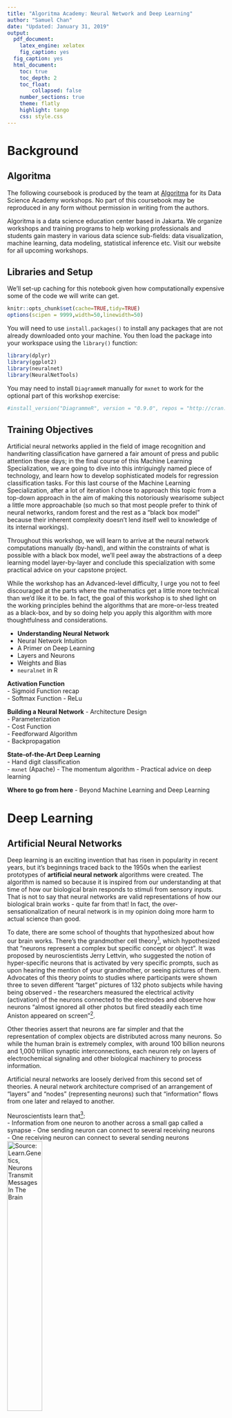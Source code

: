```yaml
---
title: "Algoritma Academy: Neural Network and Deep Learning"
author: "Samuel Chan"
date: "Updated: January 31, 2019"
output: 
  pdf_document:
    latex_engine: xelatex
    fig_caption: yes
  fig_caption: yes
  html_document:
    toc: true
    toc_depth: 2
    toc_float: 
        collapsed: false
    number_sections: true
    theme: flatly
    highlight: tango
    css: style.css
---
```


# Background {.tabset}
## Algoritma
The following coursebook is produced by the team at [Algoritma](https://algorit.ma) for its Data Science Academy workshops. No part of this coursebook may be reproduced in any form without permission in writing from the authors.

Algoritma is a data science education center based in Jakarta. We organize workshops and training programs to help working professionals and students gain mastery in various data science sub-fields: data visualization, machine learning, data modeling, statistical inference etc. Visit our website for all upcoming workshops.

## Libraries and Setup
We'll set-up caching for this notebook given how computationally expensive some of the code we will write can get.

```r
knitr::opts_chunk$set(cache=TRUE,tidy=TRUE)
options(scipen = 9999,width=50,linewidth=50)
```

You will need to use `install.packages()` to install any packages that are not already downloaded onto your machine. You then load the package into your workspace using the `library()` function:
```r
library(dplyr)
library(ggplot2)
library(neuralnet)
library(NeuralNetTools)
```

You may need to install `DiagrammeR` manually for `mxnet` to work for the optional part of this workshop exercise:
```r
#install_version("DiagrammeR", version = "0.9.0", repos = "http://cran.us.r-project.org")
```

## Training Objectives
Artificial neural networks applied in the field of image recognition and handwriting classification have garnered a fair amount of press and public attention these days; in the final course of this Machine Learning Specialization, we are going to dive into this intriguingly named piece of technology, and learn how to develop sophisticated models for regression classification tasks. For this last course of the Machine Learning Specialization, after a lot of iteration I chose to approach this topic from a top-down approach in the aim of making this notoriously wearisome subject a little more approachable (so much so that most people prefer to think of neural networks, random forest and the rest as a "black box model" because their inherent complexity doesn't lend itself well to knowledge of its internal workings).

Throughout this workshop, we will learn to arrive at the neural network computations manually (by-hand), and within the constraints of what is possible with a black box model, we'll peel away the abstractions of a deep learning model layer-by-layer and conclude this specialization with some practical advice on your capstone project.

While the workshop has an Advanced-level difficulty, I urge you not to feel discouraged at the parts where the mathematics get a little more technical than we'd like it to be. In fact, the goal of this workshop is to shed light on the working principles behind the algorithms that are more-or-less treated as a black-box, and by so doing help you apply this algorithm with more thoughtfulness and considerations.

- **Understanding Neural Network**  
- Neural Network Intuition  
- A Primer on Deep Learning  
- Layers and Neurons  
- Weights and Bias  
- `neuralnet` in R  

**Activation Function**  
- Sigmoid Function recap  
- Softmax Function
- ReLu

**Building a Neural Network**
- Architecture Design  
- Parameterization  
- Cost Function  
- Feedforward Algorithm  
- Backpropagation  

**State-of-the-Art Deep Learning**  
- Hand digit classification  
- `mxnet` (Apache)
- The momentum algorithm
- Practical advice on deep learning

**Where to go from here**
- Beyond Machine Learning and Deep Learning

# Deep Learning
## Artificial Neural Networks
Deep learning is an exciting invention that has risen in popularity in recent years, but it's beginnings traced back to the 1950s when the earliest prototypes of **artificial neural network** algorithms were created. The algorithm is named so because it is inspired from our understanding at that time of how our biological brain responds to stimuli from sensory inputs. That is not to say that neural networks are valid representations of how our biological brain works - quite far from that! In fact, the over-sensationalization of neural network is in my opinion doing more harm to actual science than good. 

To date, there are some school of thoughts that hypothesized about how our brain works. There's the grandmother cell theory[^1], which hypothesized that "neurons represent a complex but specific concept or object". It was proposed by neuroscientists Jerry Lettvin, who suggested the notion of hyper-specific neurons that is activated by very specific prompts, such as upon hearing the mention of your grandmother, or seeing pictures of them. Advocates of this theory points to studies where participants were shown three to seven different "target" pictures of 132 photo subjects while having being observed - the researchers measured the electrical activity (activation) of the neurons connected to the electrodes and observe how neurons "almost ignored all other photos but fired steadily each time Aniston appeared on screen"[^2]. 

Other theories assert that neurons are far simpler and that the representation of complex objects are distributed across many neurons. So while the human brain is extremely complex, with around 100 billion neurons and 1,000 trillion synaptic interconnections, each neuron rely on layers of electrochemical signaling and other biological machinery to process information. 

Artificial neural networks are loosely derived from this second set of theories. A neural network architecture comprised of an arrangement of "layers" and "nodes" (representing neurons) such that "information" flows from one later and relayed to another. 

Neuroscientists learn that[^3]:  
- Information from one neuron to another across a small gap called a synapse
- One sending neuron can connect to several receiving neurons  
- One receiving neuron can connect to several sending neurons      
![Source: Learn.Genetics, Neurons Transmit Messages In The Brain](assets/neuron.jpg){width=40%}



As one receiving neuron "receives" the signal sent by the sending neuron, the biochemical process help that neuron weight the signal according to its relative importance and as it turns out, this biological mechanism serves as a great template for an artificial neuron. The neurons are represented as nodes, and the strength between nodes are weighted to model the synapses in the biological brain. 

As a motivational example, look at the following architecture:

```r
set.seed(100)
suppressPackageStartupMessages(library(neuralnet))
y <- c(0,1,1,0)
dat <- data.frame(expand.grid(c(0,1), c(0,1), c(1,2)), y)
nneu <- neuralnet( y~Var1+Var2+Var3, dat, hidden=4, rep=5)
# rep="best" to plot the repetition with the smallest error
plot(nneu, rep="best")
```

By default, the `neuralnet()` function uses a backpropagation algorithm named `rprop+`. We are going to dive into the technical details of the backpropagation algorithm in later sections, but I want to take the opportunity to explain how this relates to "intelligence" as we understand it. A modern definition could be:  

> The ability to perceive information, and retain it as knowledge to be applied towards adaptive behaviors within an environment or context  

So for a machine to fit that definition of intelligence, it has to not just "learn" the weights between these nodes, it has to learn how to adapt these weights - and that is achieved with what is termed as a _cost function_. The cost function determine how well the "learned weights" are by calculating the error given the paramaters. By means of analogy, you can imagine that a driver behind wheels having to approximate the optimal distance between his car and the car in front of him. Too much distance, and he may be driving too slow and causing unnecessary discomfort to other drivers around him. Too little distance and he may be accused of "tailgating" and put his own safety as well as others at risk. He / she has to _learn_ the optimal distance through experience and "backpropagate" her visual feedback to correct the distance - when the car in front of her slows down, that visual feedback is passed and the "weights" are adjusted to accommodate that information. The intuition, or the sense of danger acts as a cost function, and she is trying to minimize the sense of danger or equivalently, the cost function. 

Artificial intelligence imitates that objective when it is given a cost function because it now **has a sense of badness and know how poorly the weights are in relation to the prediction error**. A very simple cost function would be one iterative function (for-loop) where we iteratively make estimation, each time using a different combination of coefficients, and plot the error in each iteration by comparing our prediction to the ground truth. 

Using the cost function, our artificial neural network can arrive at the optimal values for each coefficient that is being estimated and as a result of backpropagation, it updates all of the neuron paths (weights) in each iteration of feedback. 

## Neural Networks Architecture
Let's plot our neural network again, and this time we'll take the time to learn the topology of our network: 
```r
plot(nneu, rep="best")
```

This is an architecturally simple neural network model, and while neural network architecture can vary in forms and design, each of them can be characterized by:  
- Number of layers in the network  
- Number of nodes in each layer  
- Direction of signals in the network  

When you wrap a neural network object, `nn` in `plot()`, the plot renders the network topology as well as the number of training steps that the neural network takes. 

It also report the sum of squared errors, a measurement of error that all of you should be familiar by now. You can prevent the display of these error and steps by assigning an additional parameter `parameter=FALSE` in the `plot()` call. 

Since the cost function we spoke of earlier is of such crucial importance to a neural network, let's dive deeper into the mathematical details to strengthen and validate our understanding of this mechanism.

### Cost Function and Error Measures I
Throughout the Machine Learning Specialization we've learned and applied the sum of squares error as a measurement of our model's "fitness". As it turns out, the sum of squared errors (SSE) is also a perfectly acceptable cost function for a neural network. 

Recall that we created the neural network using the following function call:
```r
neuralnet(y~Var1+Var2+Var3, dat, hidden=4, rep=5)
```

The `hidden` parameter allow us to specify the number of hidden neurons in each layer, and because we specified a single number, 4, that is going to return a neural network with one hidden layer (which is the layer between the input layer and output layer) and 4 neurons in that layer. 

Supposed you had specify `c(5,7,5)` in the hidden layer, you'd get a neural network with 3 hidden layers with the corresponding number of hidden neurons in each layer. For now, don't worry about the practical considerations between such a network topology and the earlier, simpler one - we'd get into that in a later chapter. 

Edit the following code to construct and plot a neural network with 3 hidden layers, with the first hidden layer containing 5 neurons, the second and third containing 7 and 5 respectively. The number of repetitions, the seed, and the plotting parameters should be left untouched:
```r
set.seed(1)
plot(neuralnet( y~Var1+Var2+Var3, dat, hidden=_______, rep=1), rep="best")
```

Notice that in the code you just wrote, we're using `rep=1` rather than `rep=5`: this parameter indicates the number of repetitions for the neural network's training. In the original neural network, we have `rep=5`, so we could have passed 1 to 5 in the plot parameter, which in turn ask the `plot()` function to  plot the neural network at a particular repetition. 

To plot only the neural network on its fourth repetition, add `rep=4` to the following function call:
```r
plot(nneu, rep=4)
```

**Discussion**:
If you run `plot(nneu)` in the console or in an R Script, all petitions will be plotted each in a separate window. Try and do that now.

Remember how I said earlier that the sum of squared errors (SSE) is a perfectly acceptable cost function for a neural network. Let's write a function `sse` that for a list of numbers, computes the sum of squared difference between the list and the ground truth in our data (`dat$y`). 

```r
sse <- function(x){
  return(sum( (x - dat$y)^2 ) )
}
```


**Discussion:**
You've learned that we have 5 repetitions of the neural network, and since each repetition will return the overall prediction, we expect to have 5 sets of prediction. They are stored in `nneu$net.result` as a list of length 5. Go ahead and complete the following code chunk: write some code to take a peek at the predictions returned by any one of the 5 repetitions:
```r
length(nneu$net.result)

### Write the code to inspect the prediction returned by any ONE of the 5 repetitions 


```


Now apply the sum of squared error function we wrote above (we named it `sse`) on the list of predictions, which repetition of the neural network has the lowest training error? 
```r
# Write the code to compute your SSE for each of the 5 repetitions


```

Your Answer:


Sure enough, if you take the SSE of the repetition that minimizes the training error, and multiply it by 1/2, you'll get the same error that was shown in the `plot()` function. Try that now:
```r


```

Notice that it rounds up to 0.000266, which is the same as what we've got in the original neural network:
```r
set.seed(100)
nneu <- neuralnet( y~Var1+Var2+Var3, dat, hidden=4, rep=5)
plot(nneu, rep="best")
```

Using SSE as a cost function returns the same error as the one that our original plot has given us, and to estimate the cost for future values or on our cross-validation set, we can use `compute`. `compute` requires at least two value:  
- `nn` object: a `neuralnet` object  
- data: some data from which we wish to obtain a prediction from

Optionally, we can specify `rep` such that a specific repetition of the neural network is used. Because this section aims to equip you with a solid knowledge of the cost function and error, I will perform `compute` on the same training data just to show you that the result you get from this computation (`nneu_compt$net.result`) would be the same as the one from the neural network's in-sample error estimation (`nneu$net.result[[3]]`). 

Notice that I'm computing for a prediction on the same training data with the third repetition of our neural network `rep=3` and then compare it to the one from `nneu`:
```r
nneu_compt <- compute(nneu, dat[,1:3], rep=3)

data.frame("error_compute" = nneu_compt$net.result, "error_nn_3"=nneu$net.result[[3]])
```

And so naturally taking the one-half sum of squared error using `nneu_compt$net.result` would return the same value as the Error returned by the neural network when we plot is, which is 0.000266:
```r
1/2 * sum((dat$y - nneu_compt$net.result)^2)
```

You may now ask, why do we take the one-half sum of squared error instead of the sum of squared error itself? The reason for that is pretty much conventional: sometimes you'll also see one-half mean squared error being used or the mean of squared error itself.  The reason why it's a convention is that if we define the cost function as such:  
$J_\theta = \frac{1}{2} \sum\limits^{m}_{i=1}(h_\theta(x^i)-y^i)^2$  

When we take the derivative of that equation, then the mathematic becomes nicer because the square cancels out the 1/2 and that turns out to be computationally convenient:

$J_\theta = \sum\limits^{m}_{i=1}(h_\theta(x^i)-y^i)$  

If you're not familiar with calculus, generally for such a function:

$f(x) = \frac{1}{2}x^2$, when taking the derivative of it:
$f\prime(x) = x$

Taking the derivate f-prime at a point a measures the sensitivity of _f_ to small changes in _x_ around _a_ (you'll also hear other explanations that describe it as the "rate of change"):  
$f\prime(x_0) = \lim\limits_{h \to 0}\frac{f(x_0 + h) - f(x_0)}{h}$  

For a mostly-layman explanation of the derivative function, I recommend the lecture notes from this UBC Calculus documents [^6]. From a practicality perspective, derivatives allow us to find the maximum or minimum of functions and are thus highly useful for optimization tasks. More directly, derivatives allow us to measure how variables change in relation to change in other variables (think: acceleration is the derivative of speed)

One can observe that between minimizing the one-half mean of squared errors, one-half sum of squared errors, mean of squared errors and sum of squared errors: the choice doesn't change the result. Minimizing the sum of squared function is essentially minimizing the one-half sum of squared errors. When we call our `neuralnet` function, the default cost function is the sum of squared error (`neuralnet(..., err.fct="sse")`), we could have also used `ce` for the cross-entropy error or pass in our own differentiable function.

When we plot our neural network built with `sse` being the cost function, the "best" repetition is the one that has the lowest sum of squared error. Each repetition computes the predicted value of y using the regression weights and the cost function serves as the "signal" that is used to iteratively adjust these weights.

```r
data.frame("computed"=nneu$net.result[[3]], "actual"=dat$y)
```


Remember when I mentioned earlier how a neural network architecture can be characterized by:  
- Number of layers in the network  
- Number of nodes in each layer  
- Direction of signals in the network  

This architectural design allow us to accommodate varying degree of complexity; a more complex network (typically means more number of layers in the network) are capable of modelling more subtle patterns within our data, and while size typically matters, the design of the architecture also plays a part in the effectiveness of a neural network. Let's break the three concepts down:

**Number of Layers** and **Number of Nodes**  
```r
plot(nneu, "best")
```

In the architecture above, `Var1`, `Var2` and `Var3` represent the features from our data, notice that there is one input node for each of the 3 features. When there is one hidden layer, the network is sometimes also called a "single-layer network" - they are suitable for classification tasks where the decision boundaries are fairly linear. When we have more than one hidden layer, the network qualify for the definition of a "deep neural network" (I know, I hope I was joking as well).   
![](assets/nondeep.png)

When people refer to deep learning or point to a deep neural network, all you know for certain is that it's a neural network with more than one hidden layer[^7], most likely a feedforward network with many hidden layers. Because of it's multi-layer nature, another name for it is the **multi-layer perceptrons**, which is used more often in the past before the rise in popularity with the deep prefix. In fact in many of the journals referencing the `neuralnet` package you're using you are perhaps more likely to come across the name "multi-layer perceptron" or MLP[^8]. 

Some find the standard for depthness analogous to the Sorites paradox[^9]: at what point does heap becomes non-heap? There's also the obvious problem of the rate of change in technology. Revisit this coursebook 5 years from now and you may find the perceived notion of "deep learning" system a lot different from what it is today.   
![](assets/heap.jpeg){width=40%}

Beyond the philosophical question, a more helpful way to think about the term deep learning is to consider the greater trend where we've seen a sharp increase in the number of "deep" prefix to refer to any sufficiently sophisticated AI technology[^10]. Take any algorithm you've learned and add the word "deep" in front of it and you'll find a list of amusing results. So instead of finding a quantitative measurement for "deep learning", think of it qualitatively instead: "deep" suggests that the model is a convention treated like a black box and the results are hard to intuit - and that is taking nothing away from its performance.     

**Direction of signals**
Neural networks can be recurrent or feedforward. A feedforward neural network is one where the input signal is fed continuously in one direction from layer to layer until reaching the final output layer. Despite its apparent restriction, these networks can be very well-suited and form the "foundation" of a full neural network model.  

In contrast, a recurrent neural network (feedback network) is one where signals travel in both directions using loops and unlike a feedforward network can use an internal state to process sequences of input, which gives it the ability to "exhibit dynamic temporal behavior for a time sequence", and see its use throughout vocabulary speech recognition or in time series forecasting[^11].   
![](assets/rnn.png)

For its promises and potential, RNN is rather limited in its application compared to the de facto of neural networks, MLP (Multilayer Perceptron is just a fancy name for a multi-layer feedforward network). When somebody mention neural network to you, he or she is most likely referring to a MLP rather than the RNN. 

With all being said, how do you choose the right combination of architectural factors? Unfortunately to date there isn't any standard yet on determining the right number of neurons or hidden layers in a neural network. It is perhaps most helpful to recall Occam's Razor (or Principle of parsimony) which you've learned in the Regression Models class: when presented with competing hypothesis pick the simpler one. Favor the network with the fewest nodes when the cross-validation performance is just as adequate. In fact, you'd be surprised that often times an architecturally simple neural network often offer a level of learning performance that is well above the required threshold.


# Neural Network From First Principles
> A first principle is a basic, foundational, self-evident proposition or assumption that cannot be deduced from any other proposition or assumption.

Sometimes called "reasoning from first principles", we'll now go into the algorithms that made up a fully formed neural network and peel away at the heavily abstracted mathematical details that lay at its foundation. 

Let's start by adjusting our earlier data so we can study this a neural network from the point of view of OLS regression, a subject all of you are familiar with having completed the Regression Models course. 

The input predictors are the same, but the output target now resembles more of a regression problem. 
```r
set.seed(100)
dat$y <- runif(nrow(dat), 3, 4)+sum(dat[1:2,])+dat$Var3^2
head(dat)
```

Consider the case of a single-layer neural network with no hidden layers. Since we have 3 predictors, we would expect to design an architecture with three input neurons, and we would have the estimation function use `sse` as the default cost function since that's also the objective of an ordinary least squares regression. We would have just one output neuron, and we can represent the architecture in the following form:   
![](assets/firstprinciples_nn.png)

To put it in code, we will use the `neuralnet()` function, set `hidden=0` to specify no hidden layers and set 20 to be the number of repetitions for this neural network. The `rep` parameter is nothing but a fancy for-loop that wraps around the neural network function. For each time (up to a maximum of 20 if we had set rep=20), the neural network will pick some random weights as its initial (starting) parameter and perform a procedure known as gradient descent to find the optimal parameter. Essentially, setting 20 offsets some of that randomness picking a repetition that give us the lowest error from a pool of 20 is better than picking one from a pool of 5, which we've used earlier.

Notice that because of the randomly initialized starting weights, setting seed ensures the result is reproducible. 

**Discussion:**
1. Say I'd like to have 30 repetitions of the neural network, how would I change the following code?  

2. Supposed I'd like to avoid having to use the randomly initialized starting weights and instead prefer to use some specified starting weights. I would need 4 values for the first repetition (say we choose to initialize `c(0,0,0,0)` for the first repetition), one for the bias or the intercept coefficient, and one each for the 3 input neurons. For a neural network with 10 repetitions, I would use (`startweights = rep(0,(4*10))`) to initialize the starting weights to 0 for a total of 40 times. Go ahead and change the code to use a `rep` of 3 and specify some initialized weights using `startweights`. Observe that you can now remove the `set.seed(100)` and your neural network will converge at the same set of values every time you execute the code. 

Change the code below for (1) and (2):
```r
set.seed(100)
nn_dat <- neuralnet(y~Var1+Var2+Var3, dat, hidden = 0, rep=10, startweights = rep(0,(4*10)))
plot(nn_dat, rep="best")
```

**Discussion:**
3. Bonus question: If we have passed in `startweights = rep(0,(4*10))` we can run our neural network with 10 iterations and without setting a seed, the results will always be the same. The random component has been removed from our algorithm. However, setting the start weights this way is also meaningless and you're better off using randomized weights. Why?  

Let's go ahead and run the neural network again, and this time we'll plot the network to see the weights that were estimated from the best network repetition:
```r
set.seed(100)
nn_dat <- neuralnet(y~Var1+Var2+Var3, dat, hidden = 0, rep=20)
plot(nn_dat, rep="best")
```

To estimate the value of y, the neural network above would take the weighted sum of the three input neurons and then add the intercept term (blue arrow) to it. If this sounds terribly similar to a linear regression equation it is because it is. Compare the above weights to the coefficients you obtain from a linear regression:
```r
lm_dat <- lm(y ~., dat)
summary(lm_dat)
```

In R, we can take a look at the summary statistics from each repetition of the neural network, including the weights and intercept. In the following code I'm printing out the summary for the first 3 repetitions:
```r
nn_dat$result.matrix[,1:3]
```

## Backpropagation

So how does a neural network estimate the weights for each of the nodes? Well - remember that we already learned about a cost function which learns the error in each repetition. The key is to backpropagate these errors using an algorithm simply known as backpropagation. 

Instead of approaching the estimation of weights using a more closed-form algebraic technique (as in OLS regression), the neural network model randomly initialize the weights and it learn the best "weights" by minimizing the cost function. For a regression problem, that is typically the `sse` that you've seen repeatedly up to this point of the workshop. For a classification problem, we can specify the cross-entropy error to be used (`neuralnet(..., err.fct="ce")`). 

And recall for the error function that uses the `sse`:
$E = \frac{1}{2} \sum\limits^L_{l=1}\sum\limits^H_{h=1}(o_{lh}-y_{lh})^2$

For an error function that uses the cross-entropy `ce`, it would be:  
$E = - \sum\limits^L_{l=1}\sum\limits^H_{h=1}(y_{lh}log(o_{lh}) + (1-y_{lh})log(1-o_{lh}))$  

Where:  
- output _o(x)_ is calculated for given inputs _x_ and current weights  
- $l=1,...,L$ indexes the observations, i.e given input-output pairs  
- $h=1,...H$ are the output nodes  

We've learned about the two functions in earlier workshops of the Machine Learning Specialization, but where the backpropagation starts to differ is that it modifies the weights of a neural network in order to find a local minimum of the error function with respect to the weights.

> The learning of the error is the **cost function** of the neural network, and the feeding back of these error for the modification of weights is called **backpropagation**.

The de facto standard is through a general purpose optimization algorithm known as "gradient descent".   
![](assets/graddesc.png)

### Gradient Descent
In an earlier chapter, I gave you our definition of the cost function:  
$J_\theta = \frac{1}{2} \sum\limits^{m}_{i=1}(h_\theta(x^i)-y^i)^2$  

When we take the derivative of that equation, then the mathematic becomes nicer because the square cancels out the 1/2 and that turns out to be computationally convenient:

$\sum\limits^{m}_{i=1}(h_\theta(x^i)-y^i)$  

Gradient descent works the following way. For each particular value of weight:  
- 1. Calculates the partial derivative of the weight  
- 2. The update rule
  - If the derivative is positive, it decreases the weight value  
  - If the derivative is negative, it increases the weight value  
- 3. The objective is to find the lowest point in a convex curve where the derivative is minimum  
- 4. How much does it move in its weight update (step 2) depends on a user-specified learning rate. You don't want a learning rate that is too high as it is going to "over-step" the minimum but a learning rate that is too small on the other hand is going to take far longer to find the local minima.

The process in mathematical notation:  
$w_k \gets w_k - \alpha \sum\limits^n_{i=1}(h_\theta(x^i)-y^i)x_{ik}$   
![Slides on Neural Network from Computer Science Faculty, CMU](assets/updaterule.png)

When we call the `neuralnet()` function with a backpropagation algorithm, we could have specified our own learning rate using the `learningrate` parameter like such `neuralnet(..., algorithm="backprop", learningrate = 0.001)`

**Discussion:**
Execute the following code chunk in an R console (not from RStudio):
```r
library(animation)
## default example
ani.options(interval = 0.3, nmax = 50)
gd <- grad.desc()
# gd$par for the parameters 
# gd$persp for perspective plot
# gd$persp(col = "lightblue", phi = 30)
```

Or to see gradient descent working on an even more complicated function (again, run it in R console):
```r
ani.options(interval = 0, nmax = 200)
f2 <- function(x, y)
  sin(1/2 * x^2 - 1/4 * y^2 + 3) * cos(2 * 
  x + 1 - exp(y))

gd2 <- grad.desc(f2, c(-2, -2, 2, 2), c(-1, 0.5), gamma = 0.1, 
  tol = 1e-04)
```

If you managed to run that function above, now look at the function definition in `f2`. Gradient descent takes that function `f2` and find the value of `x` and `y` that would lead to a local minimum of that function. 

1. To retrieve the values (parameters), run `gd2$par`  
2. To print the perspective plot, run `gd2$persp(col = "lightblue", phi = 30)`. If you like to save this plot, combine it with `png()` for example and you'll get something similar to the below:   
![](assets/gd2.png)

Essentially, as a general-purpose optimization algorithm, gradient descent is able to find a local minimum of a function by taking steps proportional to the negative of the gradient (or slope) of the function at the current point. Respecting the constraints of time and objective, I cannot delve into the topic of this optimization algorithm further but I can recommend Andrew Ng's lecture notes (CS 229) on this topic as further reading materials[^12]. 

### [Optional] Gradient Descent by hand

To implement a gradient descent by hand and see how by the 4000th iteration, our algorithm has adjusted the initial weights from `c(0.01, 0.01, 0.01, 0.01)` for the 4 parameters (3 input plus one bias / intercept term) to `c(5.1407142312, -0.2432233805, 0.0684175269, 3.2402247445)` which is exactly the same coefficient with the one a closed-form OLS regression returns up to those precision.

```r
set.seed(100)
x <- as.matrix(dat[,1:3])
x <- cbind(rep(1, nrow(x)), x)
y <- as.matrix(dat[,4])
# initialize weights to 0.1
beta_gd <- matrix(0.01, nrow=ncol(x))
# learning rate
lrate <- 0.1

# repeat below for 4,000 iterations
for (i in 1:4000) {
  # cost function using vectorized operation
  cost <- (x %*% beta_gd) - y
  # calculate the gradient at that point
  delta <- (t(x) %*% cost) * (1/nrow(x))
  
  # move the guessed weights in opposite direction
  beta_gd <- beta_gd - (lrate * delta)
}
# linear regression w/ gradient descent
beta_gd
# OLS closed-form solution
solve(t(x) %*% x) %*% t(x) %*% y
```

Verifying it with the coefficient output from `lm()`: 
```r
summary(lm(y ~ ., dat))$coef[,1]
```

**Discussion:**
We learned earlier that our gradient descent algorithm above will, at each iteration, update the weights in the direction that result in the greatest reduction in error by an amount. We learned that this quantity is known as the **learning rate**. 

If we have wanted the algorithm to converge faster (descend down the gradients faster) for the training time is greated reduced, should we:  

- [ ] Increase the learning rate
- [ ] Decrease the learning rate
- [ ] Initialize the weights closer to 0

## Neural Network for Classification
When we apply neural network as a classification algorithm, the network uses the logistic sigmoid function to squash the output of a linear regression to a value within the bounds of 0 to 1. This, you may recall, is what you've learned in the Classification 1 workshop. Allow me to help jog your memory:  

- A logistic regression is a linear regression technique modified to solve binary classification problems  
- The "activation" function of a classification-purposed neural network is the logistic function (transform the output of a linear regression to a value within the bounds of 0 and 1)  

I will spare you the detailed explanation of the logistic regression but the following code is identical to the one you'll find in your Classification 1 coursebook. Exponenting something would always make it a positive value, and then to make the final value lesser than 1, we divide it by a number greater than itself (+1 arbitrarily):  
```r
sigmoid <- function(x){
    exp(x)/(1+exp(x))
}
# equivalent:
#   sigmoid <- function(x){
#     1/(1+exp(-x))
#   }

sigmoid(-5)
```

Let's confirm that the function we wrote above does resemble a sigmoid curve:
```r
curve(sigmoid, xlim = c(-10, 10))
```

Let's also create our cross-entropy loss function:
```r
ce_manual <- function(x, y){
  - sum((y * log(x) + (1 - y) * log(1 - x)), na.rm = T)
}
```

This of course, is just the code implementation of the `ce` cross-entropy error that we learned in earlier chapters:
$E = - \sum\limits^L_{l=1}\sum\limits^H_{h=1}(y_{lh}log(o_{lh}) + (1-y_{lh})log(1-o_{lh}))$  

We'll generate some data, this time with `y` being a binary class:
```r
set.seed(100)
y <- c(0,1,1,0)
dat <- data.frame(expand.grid(c(0,1), c(0,1), c(1,2)), y)
head(dat)
```

And we can write our neural network algorithm by combining the `sigmoid()` function we wrote earlier with the backpropagation technique. We will also compute the cross-entropy error to see if our manually-written algorithm can rival the `neuralnet()` algorithm in performance:
```r
neuralnet_logit <- function(x, y, epochs, lrate=0.005) {
  x <- cbind(1, x)
  beta_hat <- matrix(0.1, nrow=ncol(x))
  for (i in 1:epochs){
      error <- sigmoid(x %*% beta_hat) - y
      # update weights with gradient descent
      delta <- t(x) %*% as.matrix(error, ncol = nrow(x)) * (1/nrow(x))
      beta_hat <- beta_hat - (lrate * delta)
  }
  print(ce_manual(sigmoid(x %*% beta_hat), y))
}
```

And with that we're ready to apply the algorithm we just wrote to the data, with 500 iterations of the update rule. Here I'm introducing a new terminology called `epochs`, which is a common term in neural network terminology. One epoch consist of one round of forward pass and one round of backward propagation of the error. Another way to put it:

> An epoch is a measure of the number of times all of the training vectors are used once to update the weights. For batch training all of the training samples pass through the learning algorithm simultaneously in one epoch before weights are updated.

```r
neuralnet_logit(as.matrix(dat[,1:3]), dat$y, epochs=500)
```

`epoch` is not to be confused with the `rep` parameter, with the latter actually referring to the number of repetitions for the neural network's training. The log-likelihood (or cross-entropy) error is 5.547. As a reminder, a perfect binary classifier would have an error of 0:
```r
ce_manual(dat$y, dat$y)
```

Let's now use the `neuralnet` package: the parameters are largely similar, except we override the `err.fct` with `ce` and set `linear.output` to `FALSE` since we are configuring the neural network to use a logistic function instead of the linear one earlier:
```r
set.seed(100)
nn_logit <- neuralnet(y~Var1+Var2+Var3, dat, hidden=0, err.fct="ce", linear.output = F, rep=500)
ce_manual(nn_logit$net.result[[1]], dat$y)
```

**Discussion:**
The local minima that the function arrive at doesn't seem to be a lot better than ours. How would you improve the neural network model?
- [ ] Set higher amount of `rep` for the neural network 
- [ ] Change the seed to have a different set of initial weights  
- [ ] Change `err.fct` from `ce` to `sse`  
- [ ] Add a hidden layer to the neural network in the hope that the increased complexity would increase its ability to model the pattern within the data

If you pick the fourth option and plot the best repetition, you'll arrive at the following neural network plot:
```r
set.seed(100)
nn_logit <- neuralnet(y~Var1+Var2+Var3, dat, hidden=3, err.fct="ce", linear.output = F, rep=500)
plot(nn_logit, rep="best")
```

We can manually confirmed that the error is in fact the `ce` error that we define by hand earlier. The function we wrote is `ce_manual()` so let's verify that:
```r
nn_logit_rs <- compute(nn_logit, dat[,1:3], rep = which.min(nn_logit$result.matrix[1,]))$net.result
ce_manual(nn_logit_rs, dat$y)
```

While a multilayer perceptron may seem a little complicated (and that's because it is complicated), the interpretation and mathematics are not any more difficult. Whether for regression or for classification, the difference is in the activation function (one is linear, while the other is sigmoid) and the cost function (one is `sse` and the other is `ce`). Consider the following diagram[^13]:   
![](assets/mlp.png)

To compute the value of our output unit $a_5$ using the multi-layer perceptron:

$a_5 = g(w_{3,5} \cdot a_3 + w_{4,5} \cdot a_4)$  
$a_5 = g(w_{3,5} \cdot g(w_{1,3} \cdot a_1 + w_{2,3} \cdot a_2) + w_{4,5} \cdot g(w_{1,4} \cdot a_1 + w_{2,4} \cdot a_2) )$

### Extra Intuition and Remarks 
#### Remark 1: The Universal Approximation Theorem
So a neural network that is deep has more layers and weights can be thought of as a series of logistic regressions "ensembled" on top of each other. It is even factual to say that a logistic regression is effectively a neural-network with sigmoid activations with no hidden layers - as we've worked out above. 

The hidden layer in a neural network generate non-linearities (between input and output the relationship doesn't need to be linear anymore) and leads to the Universal Approximation Theorem, making the claim that a network with **just one hidden layer** is sufficient as an approximation of any linear or non-linear functions. 

> In the mathematical theory of artificial neural networks, the universal approximation theorem states that a feed-forward network with a single hidden layer containing a finite number of neurons (i.e., a multilayer perceptron), can approximate continuous functions within a compact set under mild assumptions on the activation function. The theorem thus states that simple neural networks can represent a wide variety of interesting functions when given appropriate parameters; however, it does not touch upon the algorithmic learnability of those parameters[^14].

The argument is more nuanced that I can offer in this coursebook and I'll link to some extra reading materials at the end of this workshop, but the UAT is one of the very few, or probably the only rigorous theorem that exists about the ability of neural network to approximate different kinds of functions. From a practitioner's perspective, if a network with one hidden layer can approximate any function, why can't it do with so with impressive accuracy that approaches those of networks with very deep layers? The short answer is: we don't know for certain yet. Potential explanatory factors are:  
- The number of hidden neuron units such that the desired function is learned and approximated well  
- One layer of hidden neuron generally doesn't have as many number of hidden neuron units as a deep learning model, thus requiring a much, much higher amount of training example  
- Could there be a more effective activation function, and does the does the UAT generalize to other activation functions just as well?  

For an academic read, one of the most popular paper is the one from Kurt Hornick[^15], and it in the author asserted that his paper "rigorously establishes that standard multilayer feedforward networks with as fe as one hidden layer using arbitrary squashing functions are capable of approximating any Borel measurable function from one finite dimensional space to another to any desired degree of accuracy, provided sufficiently many hidden units are available". The paper has almost one-third of the citations of the original backpropagation paper! 

A less technical but more intuitive explanation is that a sufficiently wide neural network (width is usually measured by the number of neurons in the widest layer) can reasonably approximate any function given enough training samples. These networks are better at memorization (since less abstraction happens) compared to their deep networks counterpart, but at the cost of its ability to generalize, or learn. Imagine training a neural network with **almost every possible input value** with very little unseen data, a wide and shallow network would eventually be able to predict just on the merit of memorizing the corresponding output value (ground truth) for each input data. 

Deep neural networks offer the opposite advantage, which in real life, turns out to be more helpful. They can learn the parameters from "engineered features", which in turn learn from an even lower level of engineered features etc.   
![](assets/hardware_perceptron.jpg)

And that is one reason why deep neural networks are used a lot more in fields like image classification and speech recognition where "ability to generalize and learn from abstraction" has an advantage in accuracy. By taking the "deep" form, a neural network can implement a multi-step abstraction process where features or combination of features are processed progressively through specific neuron units at each level.

Why not a deep **and** wide network? Because on top of the risk of overfitting, neural network is also notoriously expensive to train. So in short, we want a neural network that has good width, but not more than necessary.

So putting aside what science have yet known, the empirical evidence is that more hidden layers do help the neural network learn hierarchical representations of the input data better and can better generalize to unseen data.   
![](assets/depth.png)

#### Remark 2: Activation Functions
Activation function describes the mechanism that govern how our neuron units pass (forward or backward) the signal throughout the network. It's functional purpose is synonymous to the biological neuron: determining an activation threshold that if met, passes the signal along to other neurons. We've learned the logistic sigmoid function (logistic function) and the linear function - the sigmoid activation function is by far the most common activation function in neural networks but there exist other types of activation functions. The difference is in the output signal range and some other common activation functions you may come across includes:

- Hyperbolic Tangent function, or `tanh()`  
- ReLU / Rectified Linear Unit, or `max(0, x)`  
- Softmax: Outputs a value of 0 to 1, useful as probabilities range as the sum of all the probabilities will be equal to one. When used on multi-classification problems it returns the probabilities of each class with the target class having the highest probability. In R: `exp(x) / sum(exp(x))`

The intuition is that activation functions like the logistic sigmoid function and hyperbolic tangent functions are essentially compressing the input values from the receiving signals into a smaller range of outputs, they are also called squashing functions. Additional advantages of these function are:  
- Performing scaling on the data, preventing large-valued features such as loan amount in IDR (rupiah) from dominating variables such as number of credit cards  
- Output a range that is highly convenient to work with, such as `softmax` for multi-class neural network  
- The neural network is much faster to train when the functions are differentiable (with optimization algorithms like gradient descent)  
- Many of the function also builds non-linearity into the network, which allow us to model a response variables that varies non-linearly with its explanatory variables  

Here I'll plot the few functions I've discusssed above:
```r
par(mfrow=c(2,2))
curve(plogis, from=-5, to=5, main="Logistic Regression")
curve(tanh(x), xlim=c(-5, 5), main="Hyperbolic Tangent")
curve(exp(x) / sum(exp(x)), xlim=c(-5,5), main="Softmax Function")
curve(ifelse(x >= 0, x, 0), xlim=c(-5, 5), main="Rectified Linear Unit")
```

#### Remark 3: Logarithmic Loss (Cross-Entropy Error) Function
Before we close this chapter, I want to use yet another technique to give you even more intuition as to why we the cross-entropy function, as we've just learned above, is a suitable loss function for the neural network that is performing a binary classification task. 

Notice how I specify `col` (color) to be the log-loss function / `ce` error type below in the function call: 
`geom_point(aes(col = Var1*log(Var2) + (1-Var1)*log(1-Var2) ) )`

Here's the visualization:


```r
library(ggplot2)
y=seq(0.001, 0.99, 0.005)
yhat=seq(0.001, 0.99, 0.005)
dat2 <- as.data.frame(expand.grid(y, yhat))
ggplot(dat2, aes(x=Var1, y=Var2))+
  geom_point(aes(col = Var1*log(Var2) + (1-Var1)*log(1-Var2) ) )+
  scale_color_gradient("Loss", low = "orange", high = "blue") +
  labs(title="Logarithmic Loss")+
  theme_minimal()
```

As you'll observe , the loss is 0 for the most part - when our predicted output probabilities and the ground truth probabilities agrees with each other. Our cost function incurs a high loss when the predicted output probabilities and ground truth probabilities are at the extreme opposite: when the loan has defaulted while our multi-layer perceptron puts the probability of a default for that loan application composition to be at 0, and vice versa. 

In fact, the closer the two probabilities (predicted and output) agree with each other, the closer to 0 our loss is. 

# Predicting success of a bank telemarketing campaign  
To get you prepared for the learn-by-building module, let's consider one real-life example that many of us can relate to: bank telemarketing campaigns[^17]. The data contains records of telemarketing campaigns (phone calls) of a Portugese bank and the objective is to predict whether the client will subscribe to a term deposit (`$y="yes"`). 

We'll read the dataset in and perform a quick scaling on our numeric features:
```r
library(dplyr)
bank <- read.csv("data_input/bank-full.csv", sep = ";") %>% 
  mutate_if(is.integer, scale)
str(bank)
```

Most of the variables are pretty self-explanatory. The ones that need a little more clarification are:  
- `housing`: Has housing loan?  
- `loan`: Has personal loan?  
- `default`: Has credit in default?  
- `campaign`: Number of contacts performed during this campaign and for this client  
- `pdays`: Number of days passed after the client was last contacted from previous campaign  
- `previous`: Number of contacts performed before this campaign and for this client  
- `poutcome`: Outcome of the previous marketing campaign  

I'll introduce you to the `model.matrix()` function in R, which creates a design matrix by expanding factors to a set of dummy variables and then expanding interactions similarly. It sounds more complicated than it really is, so let's take a look at this function in action:
```r
levels(bank$contact)
tail(model.matrix(~contact, data=bank), 4)
```

We shall apply the `model.matrix` function to our original data, excluding some of the variables from the final matrix. The resulting matrix has 32 variables:
```r
bank_m <- model.matrix(~age+job+marital+education+default+balance+housing+loan+campaign+previous+poutcome+y, data=bank)
dim(bank_m)
```

If you inspect the names of our columns, you'll observe the dashes ("-") in some of these factor levels. That's the name of our original factor levels, and in the next step we'll use `gsub()` to remove these dashes:
```r
colnames(bank_m) 
```

And here's the code to remove the dashes in the column names:
```r
colnames(bank_m) <- gsub(pattern = "-", replacement = "", colnames(bank_m))
colnames(bank_m[,-1])
```

One quirk of the `neuralnet` package is that it doesn't recognize the dot-notation in its formula specification, so instead of the far easier `formula = yyes ~.`, we have to pass in a complete formula using the additive method:
```r
fml <- paste(colnames(bank_m[, -c(1, 28)]), collapse="+")
fml <- paste(c("yyes", fml), collapse="~")
fml <- as.formula(fml)
fml
```

With our `fomula` and `data` ready, we can now implement our neural network. I set the cost function (`err.fct`) to be the cross-entropy function, and because it's a classification algorithm we set `linear.output` to `FALSE`. The `threshold` is set to 0.1; Our multi-layer perceptron requires the model's partial derivative of our cost function to be at least 0.1; otherwise, it should stop "descending":
```r
set.seed(100)
bankmar_nn <- neuralnet(formula = fml, data = bank_m, 
                        hidden = c(5,3), rep = 3, threshold = 0.1, err.fct = "ce", linear.output = F)
```

Because of how time-consuming the algorithm's training phase is, we will store the model locally. 
```r
saveRDS(bankmar_nn, file = "bank_marketing_nn.rds")
```

You can read the model I've trained into your environment, which is essentially the same one you'd obtain if you had done the training on your own. The model is now named `bankmar_nn2`, so let's plot it:
```r
bankmar_nn2 <- readRDS("bank_marketing_nn.rds")
plot(bankmar_nn2,"best")
```

# Graded Quiz: Classification with Neural Network

This section of the workshop needs to be completed in the classroom in order to obtain a score that count towards your final grade.

# Learn-by-building

Apply what you learned, present a simple R Markdown document to demonstrate neural network modelling. You can use either `mxnet` discussed in the later section of this course book or other neural network tools of your choice.

Find the data stored in your course material in `fashionmnist` directory under `data_input`. This folder contains train and test set of 10 different categories for 28 x 28 pixel sized fashion images, use the following glossary for your target labels:

```r
categories <- c("T-shirt", "Trouser", "Pullover", "Dress", "Coat", "Sandal", "Shirt", "Sneaker", "Bag", "Boot")
```

Students should be awarded full points if:

1. Document demonstrates student's ability in data preparation.

2. Document shows student's ability to design neural network layer design for input, hidden, output layer, and activation functions.

3. Document shows cross validation method and model evaluation.


Congratulations to completing the final graded quiz of this specialization! I hope this workshop has helped you obtain a deeper level of knowledge into the mechanics of neural networks and the mathematical compositions that are at its foundation. The field is constantly evolving - and it is well beyond the scope of this coursebook to detail the stream of innovations in the neural network domain. I urge you to continue learning, and build on the foundation you've just acquired. 

In the next sub-chapter, I want to show you some ways to visualize your neural network. The default `neuralnet` library has a plotting function that we've been using so far, but some has remarked that these plot "leaves much to be desired"[^18] and in the Data Visualization Specialization you've learned that as a rule we want our plots to be free from overplotting. 

## [Optional] Neural Interpretation Diagram (NID)

Olden & Jackson addresses these issues concerning neural network visualization and put forth the Neural Interpretation Diagram[^19], which is then implemented in the `NeuralNetTools` library through the `plotnet()` function. 

In the following, we plotted the same network we have created in earlier exercises (`nneu`) but as a neural interpretation diagram as in Ozesmi and Ozesmi (1999)[^20]. By default, this diagram color positive weights between neurons as black lines and negative weights as gray lines:
```r
suppressPackageStartupMessages(library(NeuralNetTools))
plotnet(nneu)
```

We can additionally specify our preferred colors for the circle (`circle_col`), border (`bord_col`), line colors for positive and negative weights (`pos_col` and `neg_col` respectively), and even adjust the color transparency:
```r
plotnet(nneu, circle_col="dodgerblue1", bord_col = "black",
        pos_col="darkblue", neg_col="black", alpha_val=0.6)
```

Applying the above set of parameters in our `plotnet()` function call but on the bank direct marketing neural network model:
```r
plotnet(bankmar_nn2, circle_col="dodgerblue1", bord_col = "dodgerblue1",
        pos_col="darkblue", neg_col="black", alpha_val=0.6)
```


# [Understanding-Only] Apache MXNet 
Apache MXNet markets itself as "a flexible and efficient library for deep learning", and it has language bindings to R, Python, Scala and C++. In this optional chapter I want to show you how you can run some of the most cutting-edge implementations of what you've just learned -- courtesy of this open-source deep learning framework made available by Apache MXNet. 

I marked this chapter as **Understanding-Only** to emphasize that principles of the working knowledge is far more important than being caught up in the syntax-level details: the syntax and programming patterns of mxnet is quite different from what is conventional in R and so in practice, you are more likely to refer to its documentation while writing mxnet code. While working through this final part of the coursebook, aim to understanding the working principles and ideas - not the idiosyncrasies of the mxnet API! 

## Thinking about Parallelism
MXNet supports training with multiple CPUs and GPUs, which may be located on different physical machines. It is thus well-suited for learning tasks that involve a large amount of data and when the procedure can be parallelized. As it turns out, a deep learning network is one such model that allows the computation of parameters to be handled by different devices. A machine learning algorithm that is Bayesian in nature is not as suited from parallelism. In contrast to model parallelism is the notion of data parallelism, where each device is assigned an equal proportion of the data and the output from each device is aggregated to produce the final model.

> By default, MXNet partitions a data batch evenly among the available GPUs: assume a batch size _b_ and assume there are _k_ GPUs, then in one iteration each GPU will perform the forward and backward on _b/k_ examples. The gradients are then summed over all GPUs before updating the model.

And on model parallelism, its documentation says:

> Model parallelism in deep learning was first proposed for the extraordinarily large convolutional layer in GoogleNet. From this implementation, we take the idea of placing each layer on a separate GPU. Using model parallelism in such a layer-wise fashion provides the benefit that no GPU has to maintain all of the model parameters in memory.

The [official documentation](http://mxnet.incubator.apache.org/install/index.html) provides specific installation instructions. Alternatively, you can refer to the README on [MXNet's GitHub page](https://github.com/apache/incubator-mxnet/tree/master/R-package). 

```r
#cran <- getOption("repos")
#cran["dmlc"] <- "https://apache-mxnet.s3-accelerate.dualstack.amazonaws.com/R/CRAN/"
#options(repos = cran)
#install.packages("mxnet")
#if on R 3.5 and the above doesnt work, then try:
# install.packages("https://s3.ca-central-1.amazonaws.com/jeremiedb/share/mxnet/CPU/mxnet.zip", repos = NULL)
library(mxnet)
```


Now that you have MXNet on your operating system, we're ready for digit classification task. A classic introduction to deep learning or computer vision is the MNIST dataset, which stands for "Modified National Institute of Standards and Technology". The goal is to idenfity digits from a dataset of tens of thousands of handwritten images, and the dataset is attributed to Yann LeCun[^21].

We'll read the data into our environment:
```r
mnist_train <- read.csv("data_input/mnist/train.csv")
mnist_test <- read.csv("data_input/mnist/test.csv")
```

Tip: If the loading is too slow on your machine, consider using `library(readr)` and then replace `read.csv` with `read_csv`.

**Discussion:**  
1. What do you think the original image dimension is? (Tip: all images are squares)  

a. 72px x 72px  
b. 36px x 36px  
c. 28px x 28px  

2. The target variable is `label`, are the distribution of our class labels equally distributed? With image processing you want a fairly equal distribution so each class is sufficiently exposed to the neural network. 

Our first column is `label`, and the rest are values between 0 and 255 representing grayscale numbers of handwritten digits in the corresponding pixel. 
```r
colnames(mnist_train)[c(1:5,780:784)]
```

Sure enough, the distribution of our class labels do seem to be spread out quite evenly. While you may be tempted to use `pie()` to represent the distribution, you will want to resist that temptation - pie charts are generally frowned upon in the scientific community because the human eyes are not good at discerning the distribution from a pie chart. 
```r
tr_lab <- table(mnist_train$label)
barplot(tr_lab, main="Distribution of Digits in Training Sample", col=gray.colors(10))
```

As it was the case earlier, our neural network implementation rely on matrix algebra and we'll want to represent our data as matrix objects. Be careful that you do not include the first column in your matrix creation (use: `2:ncol()` or `-1` to exclude the first column). The matrix would be a 28 x 28 and should be numeric (we'll use `as.numeric` as an additional assurance). 

Finally, because the matrix to be passed when creating our image later will be "flipped" vertically, we shall flip it back and fortunately R has a built-in way of handling that: the `rev()` function returned a reversed version of its argument, such that:
```r
mat <- matrix(c(2:10), ncol=3)
mat
apply(mat, 2, rev)
```

Putting it together, we now convert the 784 predictor (columns) of our **first row** into a matrix of 28 x 28 shape, ensure that the elements are numeric (doesn't make sense to perform matrix computation on non-numeric values) and finally reverse the order of the rows in our matrix:
```r
m1 <- matrix(mnist_train[1,2:ncol(mnist_train)], nrow=28, ncol=28)
m1 <- apply(m1, 2, as.numeric)
m1 <- apply(m1, 2, rev)
```

We should expect `m1` to resemble a numeric "1" when we plot it using `image()` later. 
```r
head(mnist_train[1,1])
```

We've learned about the technique to display a grid of colored "pixels" with the colors corresponding to the values in a matrix in the **Unsupervised Machine Learning** course under the "eigenfaces" chapter. Here we're using the same technique to render our `m1` matrix as an image grid. By default, `image()` uses `col.heat.colors(12)` but that's not something we're going to worry about right now. 

We added a text onto that image in the second line of code, specifying `mnist_train[1,1]` so the "ground truth" for row 1 of the original data would be displayed too as a reference:
```r
image(1:28, 1:28, m1)
text(2, 2, col="white", cex=1.2, mnist_train[1, 1])
```

With that sanity test, we can now wrap a for-loop function over the same code so that each row of our data (`for i in 1:nrow(data)`) is visualized using the same `image()` function. This time, within the `image()` function call, we'll specify `grey.colors(255)` instead of the default `heat.colors(12)`. The decision to use 255 shades of gray isn't exactly arbitrary - it is because in the original data our values actually assume a range of 0 to 255 as well:
```r
range(mnist_train[1,2:ncol(mnist_train)])
```

Another detail is the use of `sqrt(ncol(x))` to set the dimensions of our resulting image. We know our image is square (same number of row and columns) so this trick works. Instead of hard-coding a text value at the corner of each image, we will use `i` as the placeholder as well (`mnist_train[i,1]`). This two techniques combined help make sure our code will run is as general an environment as possible (no hard-coding is always better), where any data frame can be accepted and the resulting images can be plotted:
```r
vizTrain <- function(input){
  
  dimmax <- sqrt(ncol(mnist_train[,-1]))
  
  dimn <- ceiling(sqrt(nrow(input)))
  par(mfrow=c(dimn, dimn), mar=c(.1, .1, .1, .1))
  
  for (i in 1:nrow(input)){
      m1 <- matrix(input[i,2:ncol(input)], nrow=dimmax, byrow=T)
      m1 <- apply(m1, 2, as.numeric)
      m1 <- t(apply(m1, 2, rev))
      
      image(1:dimmax, 1:dimmax, m1, col=grey.colors(255), xaxt = 'n', yaxt = 'n')
      text(2, 20, col="white", cex=1.2, mnist_train[i, 1])
  }
  
}
```

Let's do another sanity test to make sure the function we created, `vizTrain` works as expected. Can you modify the code below to plot the first 36 digits?
```r
vizTrain(mnist_train[1:25,])
```

`mxnet` has its own "grammar" in defining a neural network's architecture. Specifically, it made use of what it termed as the _symbolic API_, starting with a placeholder `data` symbol.

In the following code, we're assembling a network with the following architecture:
`data --> 128 units ReLU --> 64 units ReLU --> 10 units output softMax`

```r
# notice how our layers are fully-connected and cascading
m1.data  <- mx.symbol.Variable("data") 

m1.fc1 <- mx.symbol.FullyConnected(m1.data, name="fc1", num_hidden=128)
m1.act1 <- mx.symbol.Activation(m1.fc1, name="activation1", act_type="relu")

m1.fc2 <- mx.symbol.FullyConnected(m1.act1, name="fc2", num_hidden=64)
m1.act2 <- mx.symbol.Activation(m1.fc2, name="activation2", act_type="relu")

m1.fc3 <- mx.symbol.FullyConnected(m1.act2, name="fc3", num_hidden=10)
m1.softmax <- mx.symbol.SoftmaxOutput(m1.fc3, name="softMax")
```

Many of the parameters are up to tuning, but what you absolutely want to do is to make sure that your last layers have 10 units, corresponding to the 10 output class. 

As a summary:  
- `mx.symbol.Variable` is where we define variables  
- `mx.symbol.FullyConnected` is where set configure the input layer  
- `mx.symbol.Activation` is where we set our activation function (sigmoid, relu, tanh or softmax typically)  
- `mx.symbol.Output` is where we configure the final output layer  

The reason why I used a softMax in the final layer is something I discussed in **Remarks 2** in the earlier chapter: it is convenient for a multi-class MLP network (which is what a digit recognition is) because the sum of probabilities of all possible class will be 1. If this is hard to intuit about, just recall the formula to plot the softMax curve:
```r
curve(exp(x) / sum(exp(x)), xlim=c(-5,5), main="Softmax Function")
```

The denominator is simply the sum, so the sum of `exp(x)` will result in 1. 
```r
c(4,8,1)/sum(c(4,8,1))
```
So we have a neural network created using the `mxnet` specification model, 
`data --> 128 units ReLU --> 64 units ReLU --> 10 units output softMax`

But that's not very friendly on the eyes; MXNet uses the `graph.viz` to graph the architecture of our network and allow us to visualize an otherwise complex (and messy) network:
```r
graph.viz(m1.softmax)
```

Now that we have our data and our network ready, the rest is something I believe all of you should be familiar with. We'll go ahead and prepare the train-test split just as we've always done. First we'll convert the data frames back into matrix:
```r
train <- data.matrix(mnist_train)
test <- data.matrix(mnist_test)
```

The training data would 
```r
# remove 'label'
# train_x: result in 42000 x 784 matrix range 0 to 255
train_x <- train[,-1]
train_y <- train[,1] 

# train_x: result in 784 x 42000 matrix range 0 to 1 (divide by 255)
# each of the 784 is treated as input (predictors), hence the transpose
train_x <- t(train_x/255)
test_x <- t(test/255)
```

To create a MXNet feedforward neural network, we'll pass in the symbolic network specification we created above, our X (input) and y (output). Most of the other variables are optional and have sensible default values. `num.round`, for example by default uses 10: that's how we specify the number of iterations over training data to train the model. I've increased this value to 40; 

`array.layout` is set to `auto` by default. For a matrix we use `rowmajor` when our dimensions are `c(example, features)` and `colmajor` when they are `c(features, examples)`. When it's `auto`, then it will try to auto-detect the layout by matching the feature size. We also specified "accuracy" as our performance metric, and finally we specified a callback to log the time our neural network uses: 
```r
log <- mx.metric.logger$new()
startime <- proc.time() 
mx.set.seed(0)

m1 <- mx.model.FeedForward.create(m1.softmax,  #the network configuration made above
                                     X = train_x, #input (predictors),
                                     y = train_y, #the labels
                                     ctx = mx.cpu(),
                                     num.round = 40,  # 10 get us ~0.93 accuracy
                                     array.batch.size = 80,
                                     momentum = 0.95,
                                     array.layout="colmajor",
                                     learning.rate = 0.001,
                                     eval.metric = mx.metric.accuracy,
                                     epoch.end.callback = mx.callback.log.train.metric(1,log)
)
print(paste("Training took:", round((proc.time() - startime)[3],2),"seconds"))
```
In less than 100 seconds we've trained a neural network that classify handwritten digits with 97.4% accuracy! In the network configuration, we specified `momentum`, a concept strongly related to the gradient descent algorithm we spoke about earlier. 

Recall from earlier lessons that gradient descent is a greedy algorithm that at each step selects the steepest descent at the current point as the direction of advancement. This means that the algorithm may in many cases, instead of descending towards the center directly would zig-zag around because of the noise in our sample size when calculating the gradient:   
![](assets/gd3.png)

In the case above, the curvature in the direction of the x2 axis is far larger than that of the x1, causing the gradient descent to advance more aggressively towards x2. The momentum algorithm addresses that problem by introducing a parameter $\gamma$ ranging from 0 to 1 to the descent, and is so doing increases the size of steps taken towards the minimum (jumping out from a local minima). 

Say our first update to the weights is $\theta_1$ and the second update without momentum is $\theta_2$. However, with momentum, the second update would instead have been $\theta_2 + \gamma \cdot \theta_1$. For yet another update, it would have been $\theta_3 + \gamma \cdot  \theta_2 + \gamma^2 \cdot \theta_1$ and so on. The objective is to avoid the algorithm getting stuck in a local minimum when the error function isn't a smooth but consist of several local minima:   
![](assets/gd4.png)

By introducing momentum into the gradient descent, it also pushes the algorithm to converge faster to the global minimum:   
![](assets/gd5.png)
Illustration: Momentum from Sratch[^22]

By default, `mx.model.FeedForward.create` assumes `verbose=TRUE` and prints out the information of each iteration during training. We can suppress that to false, and then plot the accuracy at each iteration using `plot(log$train)` instead. This is useful in production environment when we're typically running 500 iterations or more and do not require information being printed to the console. For this technique to work, you want to initialize the mxnet logger by calling `mx.metric.logger$new()` before training your deep learning network.

```r
plot(log$train, type="l", xlab="Iteration", ylab="Accuracy")
```

## Making Predictions
Up to this point we haven't tested our model on the `test` dataset. The process here is similar to what you've learned in the past: using `predict()` and specify that the data is in the `colmajor` format (`c(features, examples)`). If you want to confirm these, `dim(test_x)` is a quick and easy test. 

The `predict()` function will return a prediction in the same `colmajor` format, so we'll expect 10 rows and 28000 columns, each value corresponding to the probability of an example being in a particular class. If you rather see each example as a row, and probability of it being a digit as a column ,then you can use `t()` to transpose the result:
```r
m1_preds <- predict(m1, test_x, array.layout = "colmajor")
t(round(m1_preds[,1:5], 2))
```

Notice that our neural network was very sure in its prediction for the first three examples (2, 0, 9 respectively), but less-certain on the forth one even though it predicted a 9. 

Let's transpose that back to it's output format and print the first 10 predictions by taking the column which has the largest probability using `max.col()`. We also added `-1` because the index should correspond to a digit smaller than itself (so 4th column correspond to digit 3, and 10th column correspond to digit 9):
```r
m1_preds_result <- max.col(t(m1_preds)) - 1
m1_preds_result[1:10]
```

We can also modify the plotting function we've written above, to plot the prediction from `m1_preds_result` right on each training example. This is roughly the same code, with the difference being the `text(..., preds[i])` which should print out the prediction:
```r
plotResults <- function(images, preds){

  x <- ceiling(sqrt(length(images)))
  par(mfrow=c(x,x), mar=c(.1,.1,.1,.1))
  
  for (i in images){
    m <- matrix(test[i,], nrow=28, byrow=TRUE)
    m <- apply(m, 2, rev)
    image(t(m), col=grey.colors(255), axes=FALSE)
    text(0.05,0.1,col="red", cex=1.2, preds[i])
  }

}
```

Here let's put our visualization function to work. Pay special attention to the digit that our neural network wasn't sure about (the fourth digit it says was a 9 but was only 64% sure whereas 95%-100% certain on pretty much every other prediction): 
```r
plotResults(1:49, m1_preds_result)
```

# Final Words
I know what you're wondering at this point: are there any best practices at all amidst all the decision a user may have to pick? The truth is we haven't really figured out a lot yet beyond what we already know for certain. Most employ a trial-and-error method or some grid-search method (which is really still trial-and-error but automated) to choosing for example, the number of hidden layers in a neural network. 

Hyperparameters-tuning isn't just a neural network problem. When we have to make decisions about how complex our training process goes, these are decisions that a user have to "express" and can rarely directly be inferred from data. Parameters are existing information about our data and hyper-parameters are "meta-information" about the training that we decide: how complex, how fast, how computationally expensive, how do we treat outliers etc. These information cannot be extracted directly from the data and some examples are:  

- Polynomial terms in a regression task  
- Standardization vs Normalization of features  
- Depths of a tree in a decision tree
- Number of `k` in nearest neighbor algorithms  
- Number of trees in a random forest  
- Number of `mtry` in a random forest  
- Smoothing factor in naive bayes  
- Learning rate in a gradient descent algorithm  
- Number of hidden layers and neurons in MLP  

We have it put it broadly earlier, finding the parameters that yield an optimal model which minimizes a predefined loss function is a work of trial and error, and tools you've learned in the past such as the k-fold cross validation can go a long way to making this process more manageable and systemic.

Some rule of thumbs that have been observed:  

- Number of hidden neurons usually between number of input neurons and the number of output neurons  
- Very rarely would you need more than two hidden layers so unless you have strong evidence to suggest an improved model, one or two will suffice for most tasks  
- For very high-dimensional data, PCA is often applied to compress the dimension down to a manageable level (for a more elaborated answer, refer to the Eigenfaces chapter of your Unsupervised Learning course to see how 2 or 3 principal components for the most part still retail a lot of the variability in the original data)  

In the near future, I'll release a mini-series focused on all the ways to add performance to your machine learning models and I'll make sure you receive a copy of it. Within the constraints of what is possible in 90 hours of hands-on coding and training, I do hope that you have gained precious knowledge throughout this Specialization. At the very least, I hope it has been both educational and fun (in a weird way) while learning how to use mathematical tools in solving prediction problems. 

As you continue to progress and develop your competencies in the area of AI, machine learning and the more encompassing data science domain, may I offer some practical tips:

- Prioritize picking up another language that have the biggest immediate impact on the way you currently work. This may mean **Python** if that's what your workplace is using, or it may mean **SQL** if that's a core part of your day to day work. It may also be **Scala** if you're working with big data technologies such as Apache Spark or Hadoop.  

- Competency and skill adeptness is a continuous variable and not discrete. Roll your eyes the next time you scroll past a LinkedIn post that uses terms like "junior data scientists" or "senior ___". Don't be put off or discouraged; As long as you're making improvements in your programming literacy and domain knowledge, then that adds up. It's continuous not discrete! Speaking of LinkedIn: connect with me on LinkedIn so I can stay tuned to your professional progress!  

- Find a way to promote the work you're doing. I know this sounds "sell-sy", which is generally frowned upon, but trust me, we need a reward mechanism: when you know your work is helpful to others, that serves as a motivation to keep honing your skills. So start a blog, set up your GitHub account, promote your content on LinkedIn, publish your apps on Shiny - find ways to make your work useful to others. 

And finally, I hope the new knowledge you've acquired will have a big impact in the way you work, and shape the way you develop solutions. If you hit a stumbling block or run into an error, don't give up! Get in touch with your mentor or myself, and I promise that you'll get the help you need. Allow me to paraphrase from Niels Bohr, a Danish physicist[^23]:

> If mathematics hasn't profoundly shocked you, you haven't understand it yet. 

And on mastery, he said:  

> An expert is a person who has made all the mistakes that can be made in a very narrow field. 

Keep in touch with me on [LinkedIn](https://id.linkedin.com/in/chansamuel) and see you around! Good luck and happy holiday!


[^1]: [Wikipedia, Grandmother Cell](https://en.wikipedia.org/wiki/Grandmother_cell)
[^2]: Quiroga R.Q, Reddy L., Kreiman, G., Koch C., Fried I., Invariant visual representation by single neurons in the human brain, Nature. 2005
[^3]: [Learn.Genetics, Genetic Science Learning Center, UTAH](http://learn.genetics.utah.edu/content/neuroscience/neurons/)
[^4]: Riedmiller M., Rprop - Description and Implementation Details, Technical Report, University of Karsruhe
[^5]: Riedmiller M., Braun H., A direct adaptive method for faster backpropagation learning: The RPROP algorithm, Proceedings of the IEEE International Conference on Neural Networks (ICNN)
[^6]: [Lecture Notes on Derivative, University of British Columbia Calculus Class](http://www.ugrad.math.ubc.ca/coursedoc/math100/notes/derivs/deriv5.html)
[^7]: [Neural Network Deep Learning](http://neuralnetworksanddeeplearning.com/chap5.html)
[^8]: [Gunther, F., Fritsch, S., `neuralnet`: Training of Neural Networks](https://journal.r-project.org/archive/2010/RJ-2010-006/RJ-2010-006.pdf)
[^9]: [Wikipedia, Sorites Paradox](https://en.wikipedia.org/wiki/Sorites_paradox)
[^10]: [A list of papers on arxiv.org with the over-hyped Deep* prefix in the title](https://gist.github.com/ledell/9d17bf62de55d48e29e61ff14b0ad90b)
[^11]: [Wikipedia, Recurrent neural network](https://en.wikipedia.org/wiki/Recurrent_neural_network)
[^12]: [Ng, A., Stanford University, Lecture Notes on CS229](http://cs229.stanford.edu/notes/cs229-notes1.pdf)
[^13]: Professor Chiarandini, M., Department of Mathematics & Computer Science at University of Southern Denmark, Notes from DM534 Machine Learning: Linear Regression and Neural Networks
[^14]: [Wikipedia, Universal approximation theorem](https://en.wikipedia.org/wiki/Universal_approximation_theorem)
[^15]: [Hornik, K., Multilayer Feedforward Network are Universal Approximators](https://pdfs.semanticscholar.org/f22f/6972e66bdd2e769fa64b0df0a13063c0c101.pdf)
[^16]: [Pandey, G., Dukkipati, A., To go deep or wide in learning?](http://proceedings.mlr.press/v33/pandey14.pdf)
[^17]: [Moro et al., 2014, A Data-Driven Approach to Predict the Success of Bank Telemarketing](https://archive.ics.uci.edu/ml/datasets/bank+marketing)
[^18]: [Beck, Visualizing Neural Networks](https://beckmw.wordpress.com/2013/11/14/visualizing-neural-networks-in-r-update/)
[^19]: [Olden., Jackson., Predictive Modeling for DSS](ftp://gis.msl.mt.gov/Maxell/Models/Predictive_Modeling_for_DSS_Lincoln_NE_121510/Modeling_Literature/Olden_ANN's.pdf)
[^20]: Ozesmi, S.L., Ozesmi, U., 1999, An artificial neural network approach to spatial habitat modeling with interspecific interaction
[^21]: [LeCun, Y., The MNIST Database](http://yann.lecun.com/exdb/mnist/)
[^22]: [MXNet.io, Momentum from Sratch](https://gluon.mxnet.io/chapter06_optimization/momentum-scratch.html)
[^23]: He actually said that about Quantum mechanics, and not mathematics! 